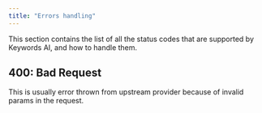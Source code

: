 ```yaml
---
title: "Errors handling"
---
```


This section contains the list of all the status codes that are supported by Keywords AI, and how to handle them.

## 400: Bad Request

This is usually error thrown from upstream provider because of invalid params in the request.